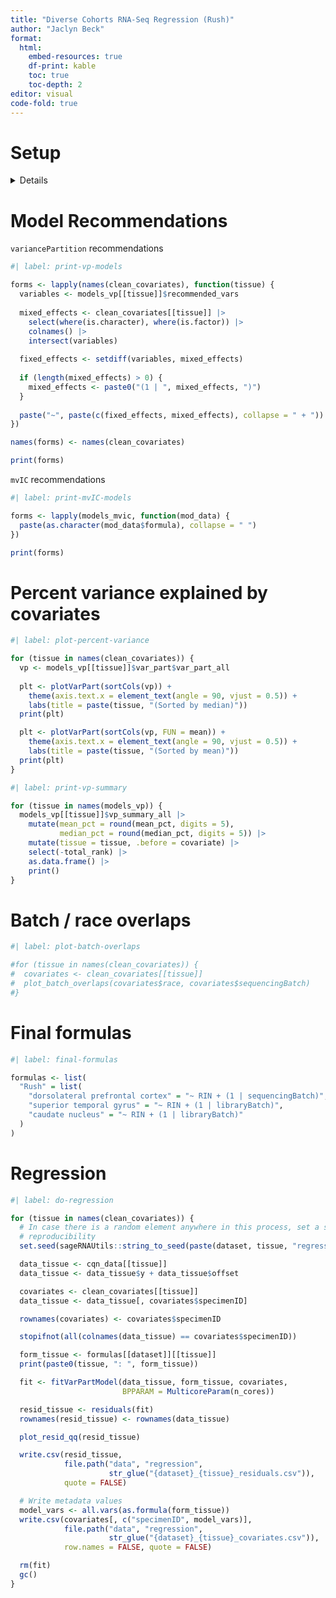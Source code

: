 ```yaml
---
title: "Diverse Cohorts RNA-Seq Regression (Rush)"
author: "Jaclyn Beck"
format:
  html:
    embed-resources: true
    df-print: kable
    toc: true
    toc-depth: 2
editor: visual
code-fold: true
---
```


# Setup

<details>

```r
#| label: include-libraries
#| output: false

library(dplyr)
library(stringr)
library(matrixStats)
library(sageRNAUtils)
library(variancePartition)

source("helper_functions.R")

```

```r
#| label: setup
#| output: false

dataset <- "Rush"

# Setting to TRUE will upload the residuals file to the harmonization project on Synapse.
upload_to_synapse <- FALSE

# How many cores to use when performing regression
n_cores <- parallel::detectCores() - 2
```

## Load files

CQN matrices and cleaned metadata

```r
#| label: load-data-files

cqn_data <- readRDS(file.path("data", "cqn", str_glue("{dataset}_cqn.rds")))
clean_covariates <- readRDS(file.path("data", "regression",
                                      str_glue("{dataset}_cleaned_covariates.rds")))
```

Model recommendations from `variancePartition` and `mvIC`

```r
#| label: load-model-recs

models_vp <- lapply(names(clean_covariates), function(tissue) {
  readRDS(file.path("data", "regression",
                    str_glue("{dataset}_{tissue}_var_part_results.rds")))
})
names(models_vp) <- names(clean_covariates)

models_mvic <- lapply(names(clean_covariates), function(tissue) {
  readRDS(file.path("data", "regression",
                    str_glue("{dataset}_{tissue}_mvIC_results.rds")))
})
names(models_mvic) <- names(clean_covariates)
```

</details>

# Model Recommendations

`variancePartition` recommendations

```r
#| label: print-vp-models

forms <- lapply(names(clean_covariates), function(tissue) {
  variables <- models_vp[[tissue]]$recommended_vars
  
  mixed_effects <- clean_covariates[[tissue]] |>
    select(where(is.character), where(is.factor)) |>
    colnames() |>
    intersect(variables)
  
  fixed_effects <- setdiff(variables, mixed_effects)
  
  if (length(mixed_effects) > 0) {
    mixed_effects <- paste0("(1 | ", mixed_effects, ")")
  }
  
  paste("~", paste(c(fixed_effects, mixed_effects), collapse = " + "))
})

names(forms) <- names(clean_covariates)

print(forms)
```

`mvIC` recommendations

```r
#| label: print-mvIC-models

forms <- lapply(models_mvic, function(mod_data) {
  paste(as.character(mod_data$formula), collapse = " ")
})

print(forms)
```

# Percent variance explained by covariates

```r
#| label: plot-percent-variance

for (tissue in names(clean_covariates)) {
  vp <- models_vp[[tissue]]$var_part$var_part_all
  
  plt <- plotVarPart(sortCols(vp)) +
    theme(axis.text.x = element_text(angle = 90, vjust = 0.5)) +
    labs(title = paste(tissue, "(Sorted by median)"))
  print(plt)

  plt <- plotVarPart(sortCols(vp, FUN = mean)) +
    theme(axis.text.x = element_text(angle = 90, vjust = 0.5)) +
    labs(title = paste(tissue, "(Sorted by mean)"))
  print(plt)
}
```

```r
#| label: print-vp-summary

for (tissue in names(models_vp)) {
  models_vp[[tissue]]$vp_summary_all |>
    mutate(mean_pct = round(mean_pct, digits = 5),
           median_pct = round(median_pct, digits = 5)) |>
    mutate(tissue = tissue, .before = covariate) |>
    select(-total_rank) |>
    as.data.frame() |>
    print()
}
```

# Batch / race overlaps

```r
#| label: plot-batch-overlaps

#for (tissue in names(clean_covariates)) {
#  covariates <- clean_covariates[[tissue]]
#  plot_batch_overlaps(covariates$race, covariates$sequencingBatch)
#}
```

# Final formulas

```r
#| label: final-formulas

formulas <- list(
  "Rush" = list(
    "dorsolateral prefrontal cortex" = "~ RIN + (1 | sequencingBatch)",
    "superior temporal gyrus" = "~ RIN + (1 | libraryBatch)",
    "caudate nucleus" = "~ RIN + (1 | libraryBatch)"
  )
)
```

# Regression

```r
#| label: do-regression

for (tissue in names(clean_covariates)) {
  # In case there is a random element anywhere in this process, set a seed for 
  # reproducibility
  set.seed(sageRNAUtils::string_to_seed(paste(dataset, tissue, "regression")))

  data_tissue <- cqn_data[[tissue]]
  data_tissue <- data_tissue$y + data_tissue$offset

  covariates <- clean_covariates[[tissue]]
  data_tissue <- data_tissue[, covariates$specimenID]

  rownames(covariates) <- covariates$specimenID

  stopifnot(all(colnames(data_tissue) == covariates$specimenID))

  form_tissue <- formulas[[dataset]][[tissue]]
  print(paste0(tissue, ": ", form_tissue))

  fit <- fitVarPartModel(data_tissue, form_tissue, covariates,
                         BPPARAM = MulticoreParam(n_cores))

  resid_tissue <- residuals(fit)
  rownames(resid_tissue) <- rownames(data_tissue)

  plot_resid_qq(resid_tissue)

  write.csv(resid_tissue,
            file.path("data", "regression", 
                      str_glue("{dataset}_{tissue}_residuals.csv")),
            quote = FALSE)

  # Write metadata values
  model_vars <- all.vars(as.formula(form_tissue))
  write.csv(covariates[, c("specimenID", model_vars)],
            file.path("data", "regression", 
                      str_glue("{dataset}_{tissue}_covariates.csv")),
            row.names = FALSE, quote = FALSE)

  rm(fit)
  gc()
}
```
